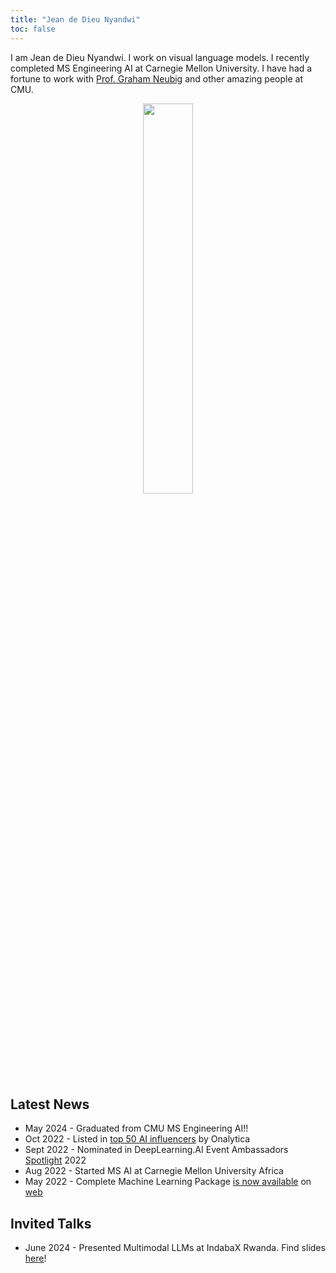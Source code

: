 ```yaml
---
title: "Jean de Dieu Nyandwi"
toc: false
---
```


I am Jean de Dieu Nyandwi. I work on visual language models. I recently completed MS Engineering AI at Carnegie Mellon University. I have had a fortune to work with [Prof. Graham Neubig](http://phontron.com/) and other amazing people at CMU.

<center>
<img src="profilepic.jpg" style="float:middle; width: 40%; display: block;margin-left: auto; margin-right: auto;border-radius: 9px"/>
</center>

## Latest News

* May 2024 - Graduated from CMU MS Engineering AI!!
* Oct 2022 - Listed in [top 50 AI influencers](https://onalytica.com/blog/posts/whos-who-in-artificial-intelligence-top-50-influencers/) by Onalytica
* Sept 2022 - Nominated in DeepLearning.AI Event Ambassadors [Spotlight](https://www.deeplearning.ai/blog/pie-ai-ambassadors-2022/) 2022
* Aug 2022 - Started MS AI at Carnegie Mellon University Africa
* May 2022 - Complete Machine Learning Package [is now available](https://twitter.com/Jeande_d/status/1525091467324035075?s=20&t=On0KI3EyJ8Z7PDkrevNv-A) on [web](https://nyandwi.com/machine_learning_complete/)

## Invited Talks

* June 2024 - Presented Multimodal LLMs at IndabaX Rwanda. Find slides [here](https://docs.google.com/presentation/d/1UKCfqOwFZtLynZ75aqdIBfQ328BD5X1jOE_Lt2ZROcM/edit?usp=sharing)!  